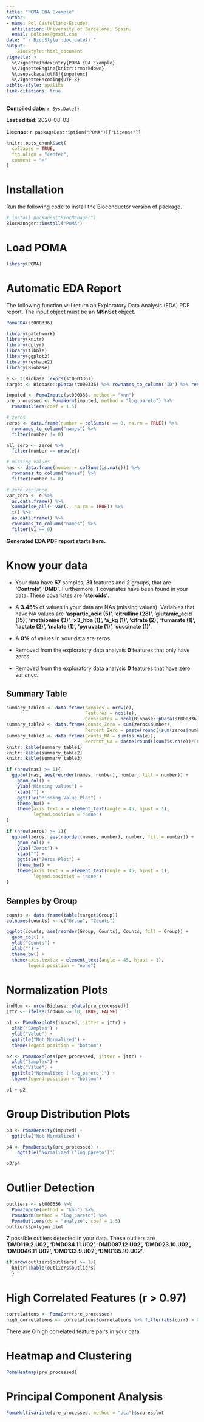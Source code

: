 ```yaml
---
title: "POMA EDA Example"
author: 
- name: Pol Castellano-Escuder
  affiliation: University of Barcelona, Spain.
  email: polcaes@gmail.com
date: "`r BiocStyle::doc_date()`"
output: 
    BiocStyle::html_document
vignette: >
  %\VignetteIndexEntry{POMA EDA Example}
  %\VignetteEngine{knitr::rmarkdown}
  %\usepackage[utf8]{inputenc}
  %\VignetteEncoding{UTF-8}
biblio-style: apalike
link-citations: true
---
```


**Compiled date**: `r Sys.Date()`

**Last edited**: 2020-08-03

**License**: `r packageDescription("POMA")[["License"]]`

```r
knitr::opts_chunk$set(
  collapse = TRUE,
  fig.align = "center",
  comment = ">"
)
```

# Installation

Run the following code to install the Bioconductor version of package.        

```r
# install.packages("BiocManager")
BiocManager::install("POMA")
```

# Load POMA 

```r
library(POMA)
```

# Automatic EDA Report 

The following function will return an Exploratory Data Analysis (EDA) PDF report. The input object must be an **MSnSet** object.     

```r
PomaEDA(st000336)
```

```r
library(patchwork)
library(knitr)
library(dplyr)
library(tibble)
library(ggplot2)
library(reshape2)
library(Biobase)

e <- t(Biobase::exprs(st000336))
target <- Biobase::pData(st000336) %>% rownames_to_column("ID") %>% rename(Group = 2) %>% select(ID, Group)
```

```r
imputed <- PomaImpute(st000336, method = "knn")
pre_processed <- PomaNorm(imputed, method = "log_pareto") %>%
  PomaOutliers(coef = 1.5)
```

```r
# zeros
zeros <- data.frame(number = colSums(e == 0, na.rm = TRUE)) %>%
  rownames_to_column("names") %>%
  filter(number != 0)

all_zero <- zeros %>% 
  filter(number == nrow(e))

# missing values
nas <- data.frame(number = colSums(is.na(e))) %>%
  rownames_to_column("names") %>%
  filter(number != 0)

# zero variance
var_zero <- e %>%
  as.data.frame() %>%
  summarise_all(~ var(., na.rm = TRUE)) %>%
  t() %>%
  as.data.frame() %>%
  rownames_to_column("names") %>%
  filter(V1 == 0)
```

**Generated EDA PDF report starts here.**    

# Know your data

  - Your data have **57** samples, **31** features and **2** groups, that are **‘Controls’, ‘DMD’**. Furthermore, **1** covariates have been found in your data. These covariates are **‘steroids’**.

  - A **3.45%** of values in your data are NAs (missing values). Variables that have NA values are **‘aspartic_acid (5)’, ‘citrulline (28)’, ‘glutamic_acid (15)’, ‘methionine (3)’, ‘x3_hba (1)’, ‘a_kg (1)’, ‘citrate (2)’, ‘fumarate (1)’, ‘lactate (2)’, ‘malate (1)’, ‘pyruvate (1)’, ‘succinate (1)’**.

  - A **0%** of values in your data are zeros.

  - Removed from the exploratory data analysis **0** features that only have zeros.

  - Removed from the exploratory data analysis **0** features that have zero variance.

## Summary Table

```r
summary_table1 <- data.frame(Samples = nrow(e),
                             Features = ncol(e),
                             Covariates = ncol(Biobase::pData(st000336)) - 1)
summary_table2 <- data.frame(Counts_Zero = sum(zeros$number),
                             Percent_Zero = paste(round((sum(zeros$number)/(nrow(e)*ncol(e)))*100, 2), "%"))
summary_table3 <- data.frame(Counts_NA = sum(is.na(e)),
                             Percent_NA = paste(round((sum(is.na(e))/(nrow(e)*ncol(e)))*100, 2), "%")) 
knitr::kable(summary_table1)
knitr::kable(summary_table2)
knitr::kable(summary_table3)
```

```r
if (nrow(nas) >= 1){
  ggplot(nas, aes(reorder(names, number), number, fill = number)) +
    geom_col() +
    ylab("Missing values") +
    xlab("") +
    ggtitle("Missing Value Plot") +
    theme_bw() + 
    theme(axis.text.x = element_text(angle = 45, hjust = 1),
          legend.position = "none")
}
```

```r
if (nrow(zeros) >= 1){
  ggplot(zeros, aes(reorder(names, number), number, fill = number)) +
    geom_col() +
    ylab("Zeros") +
    xlab("") +
    ggtitle("Zeros Plot") +
    theme_bw() + 
    theme(axis.text.x = element_text(angle = 45, hjust = 1),
          legend.position = "none")
}
```

## Samples by Group

```r
counts <- data.frame(table(target$Group))
colnames(counts) <- c("Group", "Counts")

ggplot(counts, aes(reorder(Group, Counts), Counts, fill = Group)) +
  geom_col() +
  ylab("Counts") +
  xlab("") +
  theme_bw() + 
  theme(axis.text.x = element_text(angle = 45, hjust = 1),
        legend.position = "none")
```

# Normalization Plots

```r
indNum <- nrow(Biobase::pData(pre_processed))
jttr <- ifelse(indNum <= 10, TRUE, FALSE)

p1 <- PomaBoxplots(imputed, jitter = jttr) +
  xlab("Samples") +
  ylab("Value") +
  ggtitle("Not Normalized") +
  theme(legend.position = "bottom")

p2 <- PomaBoxplots(pre_processed, jitter = jttr) +
  xlab("Samples") +
  ylab("Value") +
  ggtitle("Normalized ('log_pareto')") +
  theme(legend.position = "bottom")

p1 + p2
```
  
# Group Distribution Plots

```r
p3 <- PomaDensity(imputed) +
  ggtitle("Not Normalized")

p4 <- PomaDensity(pre_processed) +
    ggtitle("Normalized ('log_pareto')")

p3/p4
```

# Outlier Detection

```r
outliers <- st000336 %>% 
  PomaImpute(method = "knn") %>%
  PomaNorm(method = "log_pareto") %>%
  PomaOutliers(do = "analyze", coef = 1.5)
outliers$polygon_plot
```

**7** possible outliers detected in your data. These outliers are **‘DMD119.2.U02’, ‘DMD084.11.U02’, ‘DMD087.12.U02’, ‘DMD023.10.U02’, ‘DMD046.11.U02’, ‘DMD133.9.U02’, ‘DMD135.10.U02’**.

```r
if(nrow(outliers$outliers) >= 1){
  knitr::kable(outliers$outliers)
  }
```

# High Correlated Features (r > 0.97)

```r
correlations <- PomaCorr(pre_processed)
high_correlations <- correlations$correlations %>% filter(abs(corr) > 0.97)
```

There are **0** high correlated feature pairs in your data.

# Heatmap and Clustering

```r
PomaHeatmap(pre_processed)
```

# Principal Component Analysis

```r
PomaMultivariate(pre_processed, method = "pca")$scoresplot
```

